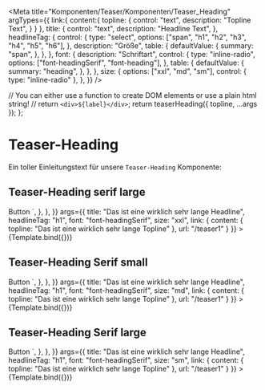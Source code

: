 

<Meta
  title="Komponenten/Teaser/Komponenten/Teaser_Heading"
  argTypes={{
    link:{
      content:{
        topline: {
          control: "text",
          description: "Topline Text",
        }
      }
    },
    title: {
      control: "text",
      description: "Headline Text",
    },
    headlineTag: {
      control: {
        type: "select",
        options: ["span", "h1", "h2", "h3", "h4", "h5", "h6"],
      },
      description: "Größe",
      table: {
        defaultValue: {
          summary: "span",
        },
      },
    },
    font: {
      description: "Schriftart",
      control: {
        type: "inline-radio",
        options: ["font-headingSerif", "font-heading"],
      },
      table: {
        defaultValue: {
          summary: "heading",
        },
      },
    },
    size: {
      options: ["xxl", "md", "sm"],
      control: { type: "inline-radio" },
    },
  }}
/>

  // You can either use a function to create DOM elements or use a plain html string!
  // return `<div>${label}</div>`;
  return teaserHeading({ topline, ...args });
};

# Teaser-Heading

Ein toller Einleitungstext für unsere `Teaser-Heading` Komponente:

## Teaser-Heading serif large

<Canvas>
  <Story
    name="Serif Hero"
    parameters={{
      docs: {
        source: {
          code: `
<Button class="storybook-button storybook-button--secondary">Button</button>
        `,
        },
      },
    }}
    args={{
      title: "Das ist eine wirklich sehr lange Headline",
      headlineTag: "h1",
      font: "font-headingSerif",
      size: "xxl",
      link: {
              content: {
                topline: "Das ist eine wirklich sehr lange Topline"
              },
              url: "/teaser1"
            }
    }}
  >
    {Template.bind({})}
  </Story>
</Canvas>

<ArgsTable story="Serif large" />

## Teaser-Heading Serif small

<Canvas>
  <Story
    name="Serif medium"
    parameters={{
      docs: {
        source: {
          code: `
<Button class="storybook-button storybook-button--secondary">Button</button>
        `,
        },
      },
    }}
    args={{
      title: "Das ist eine wirklich sehr lange Headline",
      headlineTag: "h1",
      font: "font-headingSerif",
      size: "md",
      link: {
              content: {
                topline: "Das ist eine wirklich sehr lange Topline"
              },
              url: "/teaser1"
            }
    }}
  >
    {Template.bind({})}
  </Story>
</Canvas>

## Teaser-Heading Serif large

<Canvas>
  <Story
    name="Serif small"
    parameters={{
      docs: {
        source: {
          code: `
<Button class="storybook-button storybook-button--secondary">Button</button>
        `,
        },
      },
    }}
    args={{
      title: "Das ist eine wirklich sehr lange Headline",
      headlineTag: "h1",
      font: "font-headingSerif",
      size: "sm",
      link: {
        content: {
          topline: "Das ist eine wirklich sehr lange Topline"
        },
        url: "/teaser1"
      }
    }}
  >
    {Template.bind({})}
  </Story>
</Canvas>